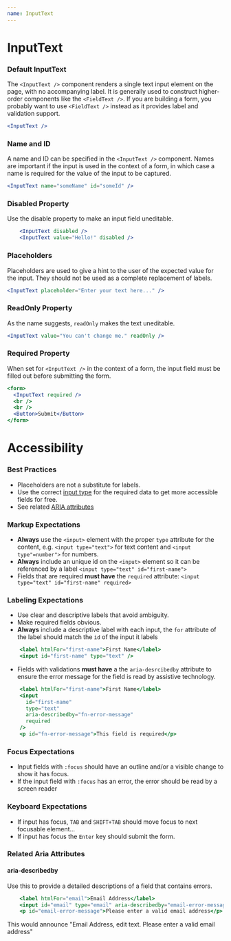 ```yaml
---
name: InputText
---
```


# InputText

<ComponentDetail
  of="InputText"
  figmaURL="file/2MG6DoSjk4IaLnjjFCnKFf/Forms"
  status="experimental"
  githubURL="Form/Inputs/InputText.tsx"
/>

### Default InputText

The `<InputText />` component renders a single text input element on the page, with no accompanying label. It is generally used to construct higher-order components like the `<FieldText />`. If you are building a form, you probably want to use `<FieldText />` instead as it provides label and validation support.

```jsx
<InputText />
```

### Name and ID

A name and ID can be specified in the `<InputText />` component. Names are important if the input is used in the context of a form, in which case a name is required for the value of the input to be captured.

```jsx
<InputText name="someName" id="someId" />
```

### Disabled Property

Use the disable property to make an input field uneditable.

```jsx
    <InputText disabled />
    <InputText value="Hello!" disabled />
```

### Placeholders

Placeholders are used to give a hint to the user of the expected value for the input. They should not be used as a complete replacement of labels.

```jsx
<InputText placeholder="Enter your text here..." />
```

### ReadOnly Property

As the name suggests, `readOnly` makes the text uneditable.

```jsx
<InputText value="You can't change me." readOnly />
```

### Required Property

When set for `<InputText />` in the context of a form, the input field must be filled out before submitting the form.

```jsx
<form>
  <InputText required />
  <br />
  <br />
  <Button>Submit</Button>
</form>
```

# Accessibility

### Best Practices

- Placeholders are not a substitute for labels.
- Use the correct [input type](https://developer.mozilla.org/en-US/docs/Web/HTML/Element/input#Form_%3Cinput%3E_types_) for the required data to get more accessible fields for free.
- See related [ARIA attributes](#related-aria-attributes)

### Markup Expectations

- **Always** use the `<input>` element with the proper `type` attribute for the content, e.g. `<input type="text">` for text content and `<input type"=number">` for numbers.
- **Always** include an unique id on the `<input>` element so it can be referenced by a label `<input type="text" id="first-name">`
- Fields that are required **must have** the `required` attribute: `<input type="text" id="first-name" required>`

### Labeling Expectations

- Use clear and descriptive labels that avoid ambiguity.
- Make required fields obvious.
- **Always** include a descriptive label with each input, the `for` attribute of the label should match the `id` of the input it labels

```jsx
    <label htmlFor="first-name">First Name</label>
    <input id="first-name" type="text" />
```

- Fields with validations **must have** a the `aria-desrcibedby` attribute to ensure the error message for the field is read by assistive technology.

```jsx
    <label htmlFor="first-name">First Name</label>
    <input
      id="first-name"
      type="text"
      aria-describedby="fn-error-message"
      required
    />
    <p id="fn-error-message">This field is required</p>
```

### Focus Expectations

- Input fields with `:focus` should have an outline and/or a visible change to show it has focus.
- If the input field with `:focus` has an error, the error should be read by a screen reader

### Keyboard Expectations

- If input has focus, `TAB` and `SHIFT+TAB` should move focus to next focusable element...
- If input has focus the `Enter` key should submit the form.

### Related Aria Attributes

#### aria-describedby

Use this to provide a detailed descriptions of a field that contains errors.

```jsx
    <label htmlFor="email">Email Address</label>
    <input id="email" type="email" aria-describedby="email-error-message" />
    <p id="email-error-message">Please enter a valid email address</p>
```

This would announce "Email Address, edit text. Please enter a valid email address"

